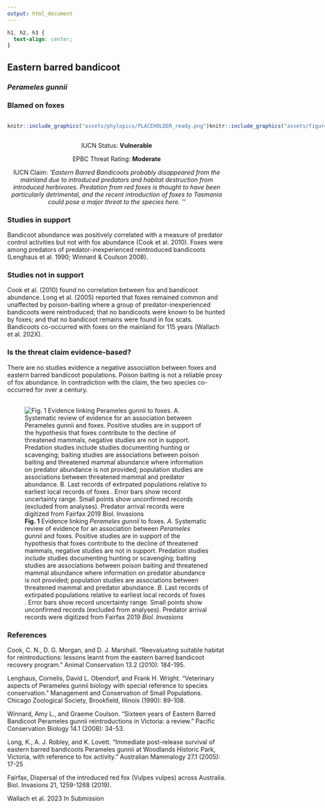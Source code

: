```yaml
---
output: html_document
---
```

```css
h1, h2, h3 {
  text-align: center;
}
```

## **Eastern barred bandicoot**
### *Perameles gunnii*
### Blamed on foxes

:::: {style="display: flex;"}

::: {}
  ```r
  knitr::include_graphics("assets/phylopics/PLACEHOLDER_ready.png")
  ```
:::

::: {}

:::

::: {}
  ```r
  knitr::include_graphics("assets/figures/Map_Fox_Perameles gunnii.png")
  ```
:::

::::
<center>
IUCN Status: **Vulnerable**

EPBC Threat Rating: **Moderate**

IUCN Claim: *'Eastern Barred Bandicoots probably disappeared from the mainland due to introduced predators and habitat destruction from introduced herbivores. Predation from red foxes is thought to have been particularly detrimental, and the recent introduction of foxes to Tasmania could pose a major threat to the species here. ''*

</center>

### Studies in support

Bandicoot abundance was positively correlated with a measure of predator control activities but not with fox abundance (Cook et al. 2010). Foxes were among predators of predator-inexperienced reintroduced bandicoots (Lenghaus et al. 1990; Winnard & Coulson 2008).

### Studies not in support

Cook et al. (2010) found no correlation between fox and bandicoot abundance. Long et al. (2005) reported that foxes remained common and unaffected by poison-baiting where a group of predator-inexperienced bandicoots were reintroduced; that no bandicoots were known to be hunted by foxes; and that no bandicoot remains were found in fox scats. Bandicoots co-occurred with foxes on the mainland for 115 years (Wallach et al. 202X).

### Is the threat claim evidence-based?

There are no studies evidence a negative association between foxes and eastern barred bandicoot populations. Poison baiting is not a reliable proxy of fox abundance. In contradiction with the claim, the two species co-occurred for over a century.
<br>
<br>

![**Fig. 1** Evidence linking *Perameles gunnii* to foxes. *A.* Systematic review of evidence for an association between *Perameles gunnii* and foxes. Positive studies are in support of the hypothesis that foxes contribute to the decline of threatened mammals, negative studies are not in support. Predation studies include studies documenting hunting or scavenging; baiting studies are associations between poison baiting and threatened mammal abundance where information on predator abundance is not provided; population studies are associations between threatened mammal and predator abundance. *B.* Last records of extirpated populations relative to earliest local records of foxes . Error bars show record uncertainty range. Small points show unconfirmed records (excluded from analyses). Predator arrival records were digitized from Fairfax 2019 *Biol. Invasions*](assets/figures/Main_Evidence_Fox_Perameles gunnii.png)

### References

Cook, C. N., D. G. Morgan, and D. J. Marshall. "Reevaluating suitable habitat for reintroductions: lessons learnt from the eastern barred bandicoot recovery program." Animal Conservation 13.2 (2010): 184-195.

Lenghaus, Cornelis, David L. Obendorf, and Frank H. Wright. "Veterinary aspects of Perameles gunnii biology with special reference to species conservation." Management and Conservation of Small Populations. Chicago Zoological Society, Brookfield, Illinois (1990): 89-108.

Winnard, Amy L., and Graeme Coulson. "Sixteen years of Eastern Barred Bandicoot Perameles gunnii reintroductions in Victoria: a review." Pacific Conservation Biology 14.1 (2008): 34-53.

Long, K., A. J. Robley, and K. Lovett. "Immediate post-release survival of eastern barred bandicoots Perameles gunnii at Woodlands Historic Park, Victoria, with reference to fox activity." Australian Mammalogy 27.1 (2005): 17-25

Fairfax, Dispersal of the introduced red fox (Vulpes vulpes) across Australia. Biol. Invasions 21, 1259-1268 (2019).

Wallach et al. 2023 In Submission

